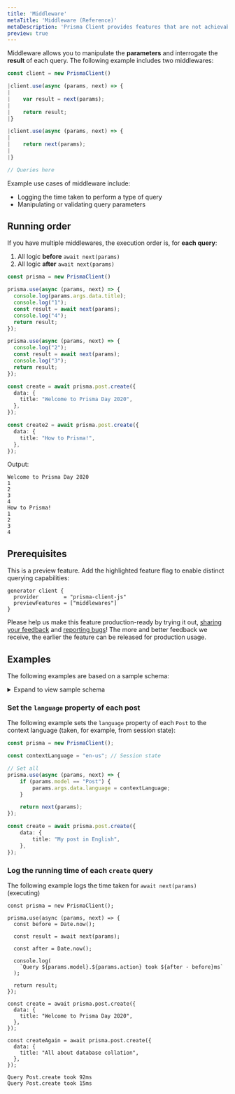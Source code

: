 ```yaml
---
title: 'Middleware'
metaTitle: 'Middleware (Reference)'
metaDescription: 'Prisma Client provides features that are not achievable with relational databases. These features are referred to as "polyfills" and explained on this page.'
preview: true
---
```


<TopBlock>

Middleware allows you to manipulate the **parameters** and interrogate the **result** of each query. The following example includes two middlewares:

```ts
const client = new PrismaClient()

|client.use(async (params, next) => {
|    
|    var result = next(params);
|
|    return result;
|}

|client.use(async (params, next) => {
|    
|    return next(params);
|
|}

// Queries here
```

Example use cases of middleware include:

* Logging the time taken to perform a type of query
* Manipulating or validating query parameters

</TopBlock>

## Running order

If you have multiple middlewares, the execution order is, for **each query**:

1. All logic **before** `await next(params)` 
2. All logic **after** `await next(params)`

```ts
const prisma = new PrismaClient()

prisma.use(async (params, next) => {
  console.log(params.args.data.title);
  console.log("1");
  const result = await next(params);
  console.log("4");
  return result;
});

prisma.use(async (params, next) => {
  console.log("2");
  const result = await next(params);
  console.log("3");
  return result;
});

const create = await prisma.post.create({
  data: {
    title: "Welcome to Prisma Day 2020",
  },
});

const create2 = await prisma.post.create({
  data: {
    title: "How to Prisma!",
  },
});
```

Output:

```no-lines
Welcome to Prisma Day 2020
1
2
3
4
How to Prisma!
1
2
3
4
```

## Prerequisites

This is a preview feature. Add the highlighted feature flag to enable distinct querying capabilities:

```prisma
generator client {
  provider        = "prisma-client-js"
  previewFeatures = ["middlewares"]
}
```

Please help us make this feature production-ready by trying it out, [sharing your feedback](https://github.com/prisma/prisma-client-js/issues/770) and [reporting bugs](../../more/creating-bug-reports)! The more and better feedback we receive, the earlier the feature can be released for production usage.

## Examples

The following examples are based on a sample schema:

<details><summary>Expand to view sample schema</summary>

```prisma
generator client {
  provider             = "prisma-client-js"
  experimentalFeatures = ["middlewares"]
}

datasource db {
  provider = "mysql"
  url      = env("DATABASE_URL")
}

model Post {
  authorId  Int?
  content   String?
  id        Int     @default(autoincrement()) @id
  published Boolean @default(false)
  title     String
  user      User?   @relation(fields: [authorId], references: [id])
  language  String?

  @@index([authorId], name: "authorId")
}

model User {
  email           String  @unique
  id              Int     @default(autoincrement()) @id
  name            String?
  posts           Post[]
  extendedProfile Json?
  role            Role    @default(USER)
}

enum Role {
  ADMIN
  USER
  MODERATOR
}
```

</details>

### Set the `language` property of each post

The following example sets the `language` property of each `Post` to the context language (taken, for example, from session state):

```ts
const prisma = new PrismaClient();

const contextLanguage = "en-us"; // Session state

// Set all 
prisma.use(async (params, next) => {
    if (params.model == "Post") {
        params.args.data.language = contextLanguage;
    }

    return next(params);
});

const create = await prisma.post.create({
    data: {
        title: "My post in English",
    },
});
```

### Log the running time of each `create` query

The following example logs the time taken for `await next(params)` (executing)

```
const prisma = new PrismaClient();

prisma.use(async (params, next) => {
  const before = Date.now();

  const result = await next(params);

  const after = Date.now();

  console.log(
    `Query ${params.model}.${params.action} took ${after - before}ms`
  );

  return result;
});

const create = await prisma.post.create({
  data: {
    title: "Welcome to Prisma Day 2020",
  },
});

const createAgain = await prisma.post.create({
  data: {
    title: "All about database collation",
  },
});
```

```no-lines
Query Post.create took 92ms
Query Post.create took 15ms
```
